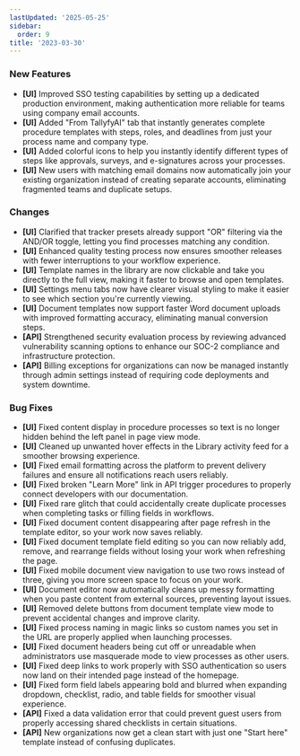 ```yaml
---
lastUpdated: '2025-05-25'
sidebar:
  order: 9
title: '2023-03-30'
---
```


### New Features

- **[UI]** Improved SSO testing capabilities by setting up a dedicated production environment, making authentication more reliable for teams using company email accounts.
- **[UI]** Added "From TallyfyAI" tab that instantly generates complete procedure templates with steps, roles, and deadlines from just your process name and company type.
- **[UI]** Added colorful icons to help you instantly identify different types of steps like approvals, surveys, and e-signatures across your processes.
- **[UI]** New users with matching email domains now automatically join your existing organization instead of creating separate accounts, eliminating fragmented teams and duplicate setups.

### Changes

- **[UI]** Clarified that tracker presets already support "OR" filtering via the AND/OR toggle, letting you find processes matching any condition.
- **[UI]** Enhanced quality testing process now ensures smoother releases with fewer interruptions to your workflow experience.
- **[UI]** Template names in the library are now clickable and take you directly to the full view, making it faster to browse and open templates.
- **[UI]** Settings menu tabs now have clearer visual styling to make it easier to see which section you're currently viewing.
- **[UI]** Document templates now support faster Word document uploads with improved formatting accuracy, eliminating manual conversion steps.
- **[API]** Strengthened security evaluation process by reviewing advanced vulnerability scanning options to enhance our SOC-2 compliance and infrastructure protection.
- **[API]** Billing exceptions for organizations can now be managed instantly through admin settings instead of requiring code deployments and system downtime.

### Bug Fixes

- **[UI]** Fixed content display in procedure processes so text is no longer hidden behind the left panel in page view mode.
- **[UI]** Cleaned up unwanted hover effects in the Library activity feed for a smoother browsing experience.
- **[UI]** Fixed email formatting across the platform to prevent delivery failures and ensure all notifications reach users reliably.
- **[UI]** Fixed broken "Learn More" link in API trigger procedures to properly connect developers with our documentation.
- **[UI]** Fixed rare glitch that could accidentally create duplicate processes when completing tasks or filling fields in workflows.
- **[UI]** Fixed document content disappearing after page refresh in the template editor, so your work now saves reliably.
- **[UI]** Fixed document template field editing so you can now reliably add, remove, and rearrange fields without losing your work when refreshing the page.
- **[UI]** Fixed mobile document view navigation to use two rows instead of three, giving you more screen space to focus on your work.
- **[UI]** Document editor now automatically cleans up messy formatting when you paste content from external sources, preventing layout issues.
- **[UI]** Removed delete buttons from document template view mode to prevent accidental changes and improve clarity.
- **[UI]** Fixed process naming in magic links so custom names you set in the URL are properly applied when launching processes.
- **[UI]** Fixed document headers being cut off or unreadable when administrators use masquerade mode to view processes as other users.
- **[UI]** Fixed deep links to work properly with SSO authentication so users now land on their intended page instead of the homepage.
- **[UI]** Fixed form field labels appearing bold and blurred when expanding dropdown, checklist, radio, and table fields for smoother visual experience.
- **[API]** Fixed a data validation error that could prevent guest users from properly accessing shared checklists in certain situations.
- **[API]** New organizations now get a clean start with just one "Start here" template instead of confusing duplicates.